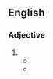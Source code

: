 ==English==

===Adjective===
{{head|en|comparative adjective}}

# {{en-comparative of|high-risk}}
#*{{quote-journal|en|journal=BBC|title=Trump spends first night in hospital after Covid-19 diagnosis|author=Peter Bowes|date=October 3, 2020|passage=The president, being 74, a man and someone categorised as obese, is in a '''higher-risk''' category for Covid-19.}}
#* {{quote-journal|en|date=2020 October 21|title=Network News: Transmission low risk on public transport, shows PHE data|journal=Rail|page=8|text=Data released by Public Health England on October 9 reveals that public transport remains a relatively low-risk setting for the transmission of Coronavirus when compared with '''higher-risk''' areas including households.}}